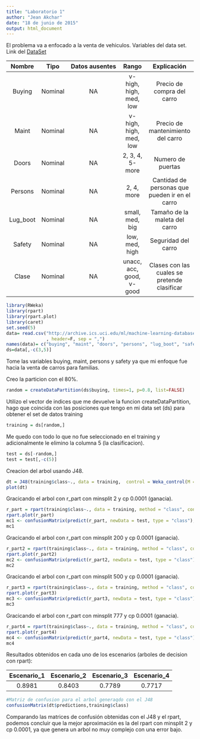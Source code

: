 ```yaml
---
title: "Laboratorio 1"
author: "Jean Akchar"
date: "18 de junio de 2015"
output: html_document
---
```



El problema va a enfocado a la venta de vehiculos.
Variables del data set.
Link del [DataSet](http://archive.ics.uci.edu/ml/machine-learning-databases/car/car.data)

Nombre | Tipo | Datos ausentes | Rango | Explicación |
:-----:|:----:|:--------------:|:-----:|:-----------:|
Buying | Nominal     |      NA          |v-high, high, med, low    | Precio de compra del carro   |
Maint  | Nominal     |      NA        |v-high, high, med, low   | Precio de mantenimiento del carro    |
Doors  | Nominal     |      NA          |2, 3, 4, 5-more       |  Numero de puertas   |
Persons|  Nominal    |      NA           |2, 4, more       |  Cantidad de personas que pueden ir en el carro   |
Lug_boot| Nominal    |      NA           |small, med, big       | Tamaño de la maleta del carro    |
Safety |  Nominal    |      NA           |low, med, high       |Seguridad del carro     |
Clase  | Nominal     |      NA           | unacc, acc, good, v-good | Clases con las cuales se pretende clasificar|


```r
library(RWeka)
library(rpart)
library(rpart.plot)
library(caret)
set.seed(5)
data= read.csv("http://archive.ics.uci.edu/ml/machine-learning-databases/car/car.data"
               , header=F, sep = ",")
names(data)= c("buying", "maint", "doors", "persons", "lug_boot", "safety", "class")
ds=data[,-c(3,5)]

```
Tome las variables buying, maint, persons y safety ya que mi enfoque fue hacia la venta de carros para familias.

Creo la particion con el 80%.

```r
random = createDataPartition(ds$buying, times=1, p=0.8, list=FALSE)
```
Utilizo el vector de indices que me devuelve la funcion createDataPartition, hago que coincida con las posiciones que tengo en mi data set (ds) para obtener el set de datos training

```r
training = ds[random,]
```

Me quedo con todo lo que no fue seleccionado en el training y adicionalmente le elimino la columna 5 (la clasificacion).

```r
test = ds[-random,]
test = test[,-c(5)]
```

Creacion del arbol usando J48.

```r
dt = J48(training$class~., data = training,  control = Weka_control(M = 12))
plot(dt)
```

Gracicando el arbol con r_part con minsplit 2 y cp 0.0001 (ganacia).

```r
r_part = rpart(training$class~., data = training, method = "class", control=rpart.control(minsplit = 2, cp=0.0001))
rpart.plot(r_part)
mc1 <- confusionMatrix(predict(r_part, newData = test, type = "class"), training$class)
mc1
```

Gracicando el arbol con r_part con minsplit 200 y cp 0.0001 (ganacia).

```r
r_part2 = rpart(training$class~., data = training, method = "class", control=rpart.control(minsplit = 200, cp=0.0001))
rpart.plot(r_part2)
mc2 <- confusionMatrix(predict(r_part2, newData = test, type = "class"), training$class)
mc2
```

Gracicando el arbol con r_part con minsplit 500 y cp 0.0001 (ganacia).

```r
r_part3 = rpart(training$class~., data = training, method = "class", control=rpart.control(minsplit = 500, cp=0.0001))
rpart.plot(r_part3)
mc3 <- confusionMatrix(predict(r_part3, newData = test, type = "class"), training$class)
mc3
```

Gracicando el arbol con r_part con minsplit 777 y cp 0.0001 (ganacia).

```r
r_part4 = rpart(training$class~., data = training, method = "class", control=rpart.control(minsplit = 777, cp=0.0001))
rpart.plot(r_part4)
mc4 <- confusionMatrix(predict(r_part4, newData = test, type = "class"), training$class)
mc4

```


Resultados obtenidos en cada uno de los escenarios (arboles de decision con rpart):

Escenario_1 | Escenario_2 | Escenario_3 | Escenario_4 |
:---------: | :---------: | :---------: | :---------: |
0.8981     | 0.8403       | 0.7789      | 0.7717      |


```r
#Matriz de confusion para el arbol generaqdo con el J48
confusionMatrix(dt$predictions,training$class)
```

Comparando las matrices de confusión obtenidas con el J48 y el rpart, podemos concluir que la mejor aproximación es la del rpart con minsplit 2 y cp 0.0001, ya que genera un arbol no muy complejo con una error bajo. 
